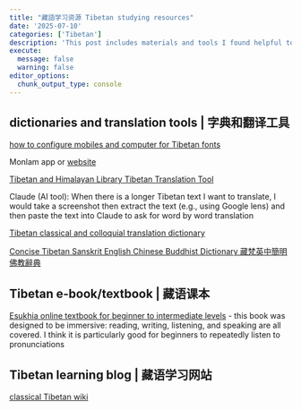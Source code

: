 ```yaml
---
title: "藏語学习资源 Tibetan studying resources"
date: '2025-07-10'
categories: ['Tibetan']
description: 'This post includes materials and tools I found helpful to study Tibetan'
execute: 
  message: false
  warning: false
editor_options: 
  chunk_output_type: console
---
```


## dictionaries and translation tools | 字典和翻译工具 

[how to configure mobiles and computer for Tibetan fonts](https://digitaltibetan.github.io/DigitalTibetan/docs/devices_tibetan.html)

Monlam app or [website](https://monlam.ai/model/mt?source=bo&target=en)

[Tibetan and Himalayan Library Tibetan Translation Tool](https://www.thlib.org/reference/dictionaries/tibetan-dictionary/translate.php)

Claude (AI tool): When there is a longer Tibetan text I want to translate, I would take a screenshot then extract the text (e.g., using Google lens) and then paste the text into Claude to ask for word by word translation

[Tibetan classical and colloquial translation dictionary](https://www.bum-pa-mi-rtag-pa.site/dictionary/#/)

[Concise Tibetan Sanskrit English Chinese Buddhist Dictionary
藏梵英中簡明佛教辭典](https://www.gosokrinpoche.com/tibetan-english-chinese-concise-dictionary/)


## Tibetan e-book/textbook | 藏语课本

[Esukhia online textbook for beginner to intermediate levels](https://esukhia.online/A0/A0-00.html) - this book was designed to be immersive: reading, writing, listening, and speaking are all covered. I think it is particularly good for beginners to repeatedly listen to pronunciations


## Tibetan learning blog | 藏语学习网站 

[classical Tibetan wiki](https://wiki.learntibetanlanguage.org/)






